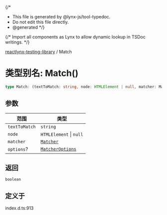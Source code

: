 {/*
* This file is generated by @lynx-js/tool-typedoc.
* Do not edit this file directly.
* @generated
*/}

{/* Import all components as Lynx to allow dynamic lookup in TSDoc writings. */}


[reactlynx-testing-library](/api/reactlynx-testing-library/index.mdx) / Match

# 类型别名: Match()

```ts
type Match: (textToMatch: string, node: HTMLElement | null, matcher: Matcher, options?: MatcherOptions) => boolean;
```

## 参数

| 范围 | 类型 |
| ------ | ------ |
| `textToMatch` | `string` |
| `node` | `HTMLElement` \| `null` |
| `matcher` | [`Matcher`](/api/reactlynx-testing-library/TypeAlias.Matcher.mdx) |
| `options`? | [`MatcherOptions`](/api/reactlynx-testing-library/Interface.MatcherOptions.mdx) |

## 返回

`boolean`

## 定义于

index.d.ts:913
